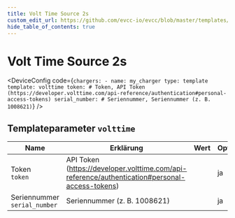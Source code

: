```yaml
---
title: Volt Time Source 2s
custom_edit_url: https://github.com/evcc-io/evcc/blob/master/templates/definition/charger/volttime.yaml
hide_table_of_contents: true
---
```



# Volt Time Source 2s

<div className="device-detail-container">
  <div className="device-detail-content">
    <DeviceFeatures features="sponsorship" />

<DeviceConfig code={`chargers:
    - name: my_charger
      type: template
      template: volttime
      token: # Token, API Token (https://developer.volttime.com/api-reference/authentication#personal-access-tokens)
      serial_number: # Seriennummer, Seriennummer (z. B. 1008621)`}  />
  </div>
  <div className="device-detail-icon">
    <evcc-icon
      type="charger"
      name="volt-time-source-2s"
      size="400px"
      alt="Volt Time Source 2s"
      className="device-detail-icon-img"
    ></evcc-icon>
  </div>
</div>

## Templateparameter `volttime`

| Name | Erklärung | Wert | Optional |
|-----------|-----------|------|----------|
| Token<br/>`token` | API Token (https://developer.volttime.com/api-reference/authentication#personal-access-tokens) |  | ja |
| Seriennummer<br/>`serial_number` | Seriennummer (z. B. 1008621) |  | ja |

<SponsorshipRequired />

